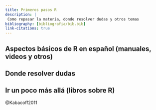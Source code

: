 ```yaml
---
title: Primeros pasos R
description: | 
 Como repasar la materia, donde resolver dudas y otros temas
bibliography: [bibliografia/bib.bib]
link-citations: true
---
```


## Aspectos básicos de R en español (manuales, videos y otros)




## Donde resolver dudas




## Ir un poco más allá (libros sobre R)

@Kabacoff2011